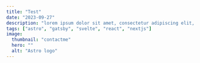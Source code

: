 ```yaml
---
title: "Test"
date: "2023-09-27"
description: "lorem ipsum dolor sit amet, consectetur adipiscing elit, sed do eiusmod tempor incididunt ut labore et dolore magna aliqua. Ut enim ad minim veniam quis nostrud exercitation ullamco laboris nisi ut aliquip ex ea commodo consequat. lorem ipsum dolor sit amet, consectetur adipiscing elit, sed do eiusmod tempor incididunt ut labore et dolore magna aliqua. Ut enim ad minim veniam quis nostrud exercitation ullamco laboris nisi ut aliquip ex ea commodo consequat. lorem ipsum dolor sit amet, consectetur adipiscing elit, sed do eiusmod tempor incididunt ut labore et dolore magna aliqua. Ut enim ad minim veniam quis nostrud exercitation ullamco laboris nisi ut aliquip ex ea commodo consequat"
tags: ["astro", "gatsby", "svelte", "react", "nextjs"]
image:
  thumbnail: "contactme"
  hero: ""
  alt: "Astro logo"
---
```


<JupyterLiteEmbed
  size='50rem'
  title='JupyterLite test'
  file='lorenz/Lorenz.ipynb'
  kernel='python'
  client:load
/>
